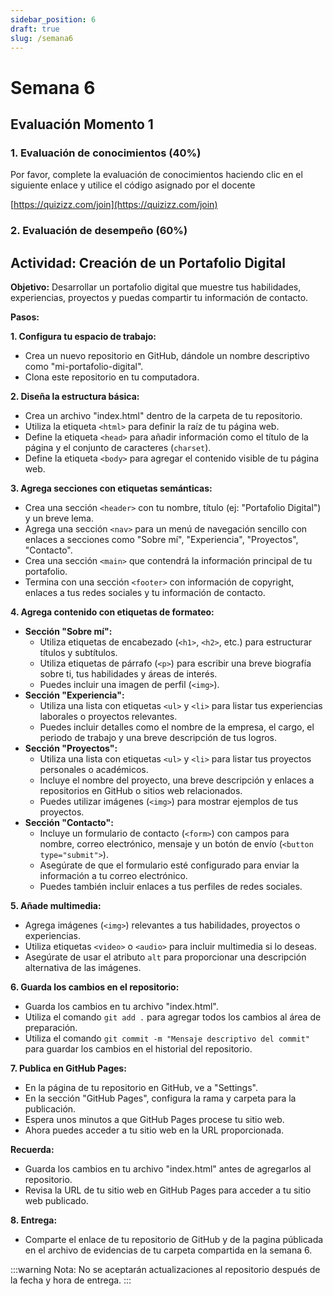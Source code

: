 ```yaml
---
sidebar_position: 6
draft: true
slug: /semana6
---
```


# Semana 6

## Evaluación Momento 1 

### 1. Evaluación de conocimientos (40%)

Por favor, complete la evaluación de conocimientos haciendo clic en el siguiente enlace y utilice el código asignado por el docente

[https://quizizz.com/join](https://quizizz.com/join)


### 2. Evaluación de desempeño (60%)

##  Actividad: Creación de un Portafolio Digital

**Objetivo:** Desarrollar un portafolio digital que muestre tus habilidades, experiencias, proyectos y puedas compartir tu información de contacto.

**Pasos:**

**1. Configura tu espacio de trabajo:**

* Crea un nuevo repositorio en GitHub, dándole un nombre descriptivo como "mi-portafolio-digital".
* Clona este repositorio en tu computadora.

**2. Diseña la estructura básica:**

* Crea un archivo "index.html" dentro de la carpeta de tu repositorio.
* Utiliza la etiqueta `<html>` para definir la raíz de tu página web.
* Define la etiqueta `<head>` para añadir información como el título de la página y el conjunto de caracteres (`charset`).
* Define la etiqueta `<body>` para agregar el contenido visible de tu página web.

**3. Agrega secciones con etiquetas semánticas:**

* Crea una sección `<header>` con tu nombre, título (ej: "Portafolio Digital") y un breve lema.
* Agrega una sección `<nav>` para un menú de navegación sencillo con enlaces a secciones como "Sobre mí", "Experiencia", "Proyectos", "Contacto".
* Crea una sección `<main>` que contendrá la información principal de tu portafolio.
* Termina con una sección `<footer>` con información de copyright, enlaces a tus redes sociales y tu información de contacto.

**4. Agrega contenido con etiquetas de formateo:**

* **Sección "Sobre mí":**
    * Utiliza etiquetas de encabezado (`<h1>`, `<h2>`, etc.) para estructurar títulos y subtítulos.
    * Utiliza etiquetas de párrafo (`<p>`) para escribir una breve biografía sobre ti, tus habilidades y áreas de interés.
    * Puedes incluir una imagen de perfil (`<img>`).
* **Sección "Experiencia":**
    * Utiliza una lista con etiquetas `<ul>` y `<li>` para listar tus experiencias laborales o proyectos relevantes.
    * Puedes incluir detalles como el nombre de la empresa, el cargo, el periodo de trabajo y una breve descripción de tus logros.
* **Sección "Proyectos":**
    * Utiliza una lista con etiquetas `<ul>` y `<li>` para listar tus proyectos personales o académicos.
    * Incluye el nombre del proyecto, una breve descripción y enlaces a repositorios en GitHub o sitios web relacionados.
    * Puedes utilizar imágenes (`<img>`) para mostrar ejemplos de tus proyectos.
* **Sección "Contacto":**
    * Incluye un formulario de contacto (`<form>`) con campos para nombre, correo electrónico, mensaje y un botón de envío (`<button type="submit">`).
    * Asegúrate de que el formulario esté configurado para enviar la información a tu correo electrónico.
    * Puedes también incluir enlaces a tus perfiles de redes sociales.

**5. Añade multimedia:**

* Agrega imágenes (`<img>`) relevantes a tus habilidades, proyectos o experiencias.
* Utiliza etiquetas `<video>` o `<audio>` para incluir multimedia si lo deseas.
* Asegúrate de usar el atributo `alt` para proporcionar una descripción alternativa de las imágenes.

**6. Guarda los cambios en el repositorio:**

* Guarda los cambios en tu archivo "index.html".
* Utiliza el comando `git add .` para agregar todos los cambios al área de preparación.
* Utiliza el comando `git commit -m "Mensaje descriptivo del commit"` para guardar los cambios en el historial del repositorio.

**7. Publica en GitHub Pages:**

* En la página de tu repositorio en GitHub, ve a "Settings".
* En la sección "GitHub Pages", configura la rama y carpeta para la publicación.
* Espera unos minutos a que GitHub Pages procese tu sitio web.
* Ahora puedes acceder a tu sitio web en la URL proporcionada.

**Recuerda:**

* Guarda los cambios en tu archivo "index.html" antes de agregarlos al repositorio.
* Revisa la URL de tu sitio web en GitHub Pages para acceder a tu sitio web publicado.

**8. Entrega:**

* Comparte el enlace de tu repositorio de GitHub y de la pagina públicada en el archivo de evidencias de tu carpeta compartida en la semana 6.

:::warning
Nota: No se aceptarán actualizaciones al repositorio después de la fecha y hora de entrega.
:::
